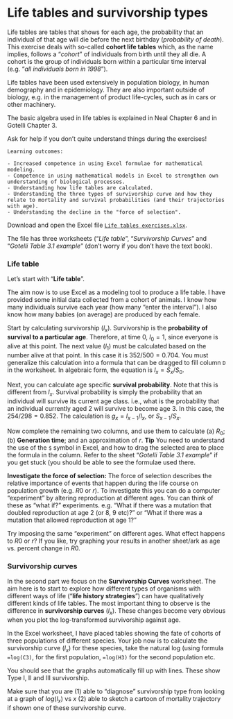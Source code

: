 # Life tables and survivorship types

Life tables are tables that shows for each age, the probability that an individual of that age will die before the next birthday (*probability of death*). This exercise deals with so-called **cohort life tables** which, as the name implies, follows a “*cohort*” of individuals from birth until they all die. A cohort is the group of individuals born within a particular time interval (e.g. “*all individuals born in 1998*”).

Life tables have been used extensively in population biology, in human demography and in epidemiology. They are also important outside of biology, e.g. in the management of product life-cycles, such as in cars or other machinery.

The basic algebra used in life tables is explained in Neal Chapter 6 and in Gotelli Chapter 3.

Ask for help if you don't quite understand things during the exercises!

```block
Learning outcomes: 

- Increased competence in using Excel formulae for mathematical modeling.
- Competence in using mathematical models in Excel to strengthen own understanding of biological processes.
- Understanding how life tables are calculated.
- Understanding the three types of survivorship curve and how they relate to mortality and survival probabilities (and their trajectories with age).
- Understanding the decline in the "force of selection".

```

Download and open the Excel file [`Life tables exercises.xlsx`](https://www.dropbox.com/s/ox0rk05zdwzrmwy/Life%20tables%20exercises.xlsx?dl=1).

The file has three worksheets (“*Life table*”, “*Survivorship Curves*” and “*Gotelli
Table 3.1 example*” (don't worry if you don't have the text book).


### Life table

Let’s start with “**Life table**”.

The aim now is to use Excel as a modeling tool to produce a life table. I have provided some initial data collected from a cohort of animals. I know how many individuals survive each year (how many “enter the interval”). I also know how many babies (on average) are produced by each female.

Start by calculating survivorship ($l_x$). Survivorship is the **probability of survival to a particular age**. Therefore, at time 0, $l_0 = 1$, since everyone is alive at this point. The next value ($l_1$) must be calculated based on the number alive at that point. In this case it is $352/500 = 0.704$. You must generalize this calculation into a formula that can be dragged to fill column `D` in the worksheet. In algebraic form, the equation is $l_x = S_x/S_0$.

Next, you can calculate age specific **survival probability**. Note that this is different from $l_x$. Survival probability is simply the probability that an individual will survive its current age class. i.e., what is the probability that an individual currently aged 2 will survive to become age 3. In this case, the $254/298 = 0.852$. The calculation is $g_x = l_{x-1}/l_x$, or $S_{x-1}/S_x$.

Now complete the remaining two columns, and use them to calculate (a) $R_0$; (b) **Generation time**; and an approximation of $r$.
**Tip** You need to understand the use of the `$` symbol in Excel, and how to drag the selected area to place the formula in the column. Refer to the sheet “*Gotelli Table 3.1 example*” if you get stuck (you should be able to see the formulae used there.

**Investigate the force of selection:** The force of selection describes the relative importance of events that happen during the life course on population growth (e.g. $R0$ or $r$). 
To investigate this you can do a computer "experiment" by altering reproduction at different ages. You can think of these as "what if?" experiments. e.g. "What if there was a mutation that doubled reproduction at age 2 (or 8, 9 etc)?" or  "What if there was a mutation that allowed reproduction at age 1?"

Try imposing the same "experiment" on different ages. What effect happens to $R0$ or $r$? If you like, try graphing your results in another sheet/ark as age vs. percent change in $R0$.



### Survivorship curves

In the second part we focus on the **Survivorship Curves** worksheet.
The aim here is to start to explore how different types of organisms with different ways of life (“**life history strategies**”) can have qualitatively different kinds of life tables. The most important thing to observe is the difference in **survivorship curves** ($l_x$). These changes become very obvious when you plot the log-transformed survivorship against age.

In the Excel worksheet, I have placed tables showing the fate of cohorts of three populations of different species. Your job now is to calculate the survivorship curve ($l_x$) for these species, take the natural log (using formula `=log(C3)`, for the first population, `=log(H3)` for the second population etc.

You should see that the graphs automatically fill up with lines. These show Type I, II and III survivorship.

Make sure that you are (1) able to "diagnose" survivorship type from looking at a graph of $log(l_x)$ vs $x$ (2) able to sketch a cartoon of mortality trajectory if shown one of these survivorship curve.




